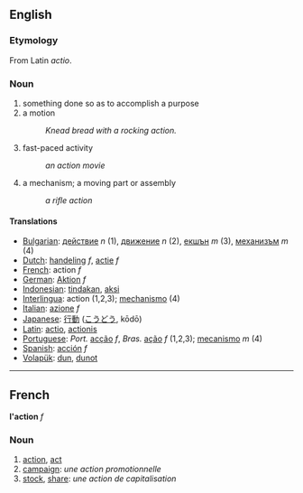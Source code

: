==English==
=== Etymology ===
From Latin ''actio''.

===Noun===
# something done so as to accomplish a purpose
# a motion
#: ''Knead bread with a rocking action.''
# fast-paced activity
#: ''an action movie''
# a mechanism; a moving part or assembly
#: ''a rifle action''

====Translations====
*[[Bulgarian]]: [[действие]] ''n'' (1), [[движение]] ''n'' (2), [[екшън]] ''m'' (3), [[механизъм]] ''m'' (4)
*[[Dutch]]: [[handeling]] ''f'', [[actie]] ''f''
*[[French]]: action ''f''
*[[German]]: [[Aktion]] ''f''
*[[Indonesian]]: [[tindak]]an, [[aksi]] 
*[[Interlingua]]: action (1,2,3); [[mechanismo]] (4)
*[[Italian]]: [[azione]] ''f'' 
*[[Japanese]]: [[行動]] ([[こうどう]], kōdō) 
*[[Latin]]: [[actio]], [[actionis]]
*[[Portuguese]]: ''Port.'' [[acção]] ''f'', ''Bras.'' [[ação]] ''f'' (1,2,3); [[mecanismo]] ''m'' (4)
*[[Spanish]]: [[acción]] ''f'' 
*[[Volapük]]: [[dun]], [[dunot]]

----
==French==

'''l'action''' ''f''

===Noun===

# [[action]], [[act]]
# [[campaign]]: ''une action promotionnelle''
# [[stock]], [[share]]: ''une action de capitalisation''